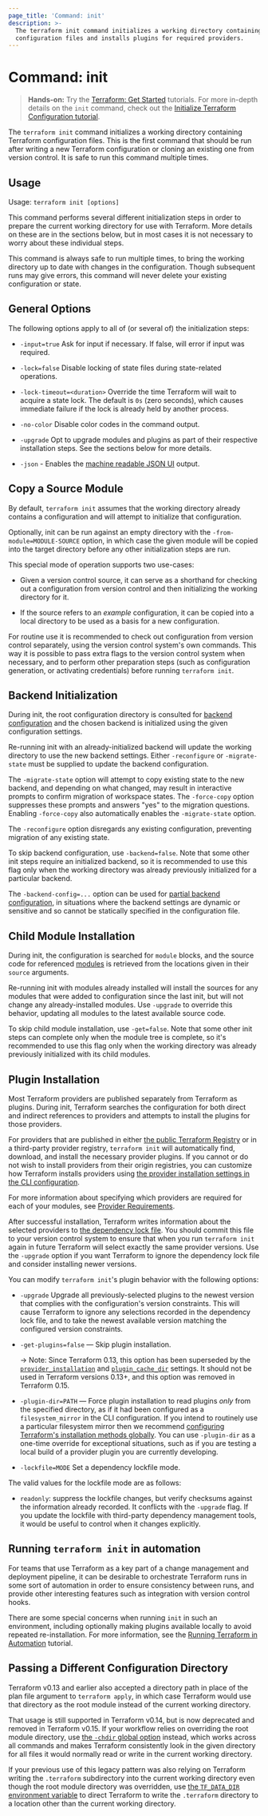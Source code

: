 ```yaml
---
page_title: 'Command: init'
description: >-
  The terraform init command initializes a working directory containing
  configuration files and installs plugins for required providers.
---
```


# Command: init

> **Hands-on:** Try the [Terraform: Get Started](/terraform/tutorials/aws-get-started?utm_source=WEBSITE&utm_medium=WEB_IO&utm_offer=ARTICLE_PAGE&utm_content=DOCS) tutorials. For more in-depth details on the `init` command, check out the [Initialize Terraform Configuration tutorial](/terraform/tutorials/cli/init?utm_source=WEBSITE&utm_medium=WEB_IO&utm_offer=ARTICLE_PAGE&utm_content=DOCS).

The `terraform init` command initializes a working directory
containing Terraform configuration files. This is the first command that should
be run after writing a new Terraform configuration or cloning an existing one
from version control. It is safe to run this command multiple times.

## Usage

Usage: `terraform init [options]`

This command performs several different initialization steps in order to
prepare the current working directory for use with Terraform. More details on
these are in the sections below, but in most cases it is not necessary to worry
about these individual steps.

This command is always safe to run multiple times, to bring the working
directory up to date with changes in the configuration. Though subsequent runs
may give errors, this command will never delete your existing configuration or
state.

## General Options

The following options apply to all of (or several of) the initialization steps:

* `-input=true` Ask for input if necessary. If false, will error if
  input was required.

* `-lock=false` Disable locking of state files during state-related operations.

* `-lock-timeout=<duration>` Override the time Terraform will wait to acquire
  a state lock. The default is `0s` (zero seconds), which causes immediate
  failure if the lock is already held by another process.

* `-no-color` Disable color codes in the command output.

* `-upgrade` Opt to upgrade modules and plugins as part of their respective
  installation steps. See the sections below for more details.

* `-json` - Enables the [machine readable JSON UI][machine-readable-ui] output.

  [machine-readable-ui]: /terraform/internals/machine-readable-ui

## Copy a Source Module

By default, `terraform init` assumes that the working directory already
contains a configuration and will attempt to initialize that configuration.

Optionally, init can be run against an empty directory with the
`-from-module=MODULE-SOURCE` option, in which case the given module will be
copied into the target directory before any other initialization steps are
run.

This special mode of operation supports two use-cases:

* Given a version control source, it can serve as a shorthand for checking out
  a configuration from version control and then initializing the working directory
  for it.

* If the source refers to an _example_ configuration, it can be copied into
  a local directory to be used as a basis for a new configuration.

For routine use it is recommended to check out configuration from version
control separately, using the version control system's own commands. This way
it is possible to pass extra flags to the version control system when necessary,
and to perform other preparation steps (such as configuration generation, or
activating credentials) before running `terraform init`.

## Backend Initialization

During init, the root configuration directory is consulted for
[backend configuration](/terraform/language/backend) and the chosen backend
is initialized using the given configuration settings.

Re-running init with an already-initialized backend will update the working
directory to use the new backend settings. Either `-reconfigure` or
`-migrate-state` must be supplied to update the backend configuration.

The `-migrate-state` option will attempt to copy existing state to the new
backend, and depending on what changed, may result in interactive prompts to
confirm migration of workspace states.  The `-force-copy` option suppresses
these prompts and answers "yes" to the migration questions.
Enabling `-force-copy` also automatically enables the `-migrate-state` option.

The `-reconfigure` option disregards any existing configuration, preventing
migration of any existing state.

To skip backend configuration, use `-backend=false`. Note that some other init
steps require an initialized backend, so it is recommended to use this flag only
when the working directory was already previously initialized for a particular
backend.

The `-backend-config=...` option can be used for
[partial backend configuration](/terraform/language/backend#partial-configuration),
in situations where the backend settings are dynamic or sensitive and so cannot
be statically specified in the configuration file.

## Child Module Installation

During init, the configuration is searched for `module` blocks, and the source
code for referenced [modules](/terraform/language/modules/develop) is retrieved from the locations
given in their `source` arguments.

Re-running init with modules already installed will install the sources for
any modules that were added to configuration since the last init, but will not
change any already-installed modules. Use `-upgrade` to override this behavior,
updating all modules to the latest available source code.

To skip child module installation, use `-get=false`. Note that some other init
steps can complete only when the module tree is complete, so it's recommended
to use this flag only when the working directory was already previously
initialized with its child modules.

## Plugin Installation

Most Terraform providers are published separately from Terraform as plugins.
During init, Terraform searches the configuration for both direct and indirect
references to providers and attempts to install the plugins for those providers.

For providers that are published in either
[the public Terraform Registry](https://registry.terraform.io/) or in a
third-party provider registry, `terraform init` will automatically find,
download, and install the necessary provider plugins. If you cannot or do not
wish to install providers from their origin registries, you can customize how
Terraform installs providers using
[the provider installation settings in the CLI configuration](/terraform/cli/config/config-file#provider-installation).

For more information about specifying which providers are required for each
of your modules, see [Provider Requirements](/terraform/language/providers/requirements).

After successful installation, Terraform writes information about the selected
providers to [the dependency lock file](/terraform/language/files/dependency-lock).
You should commit this file to your version control system to ensure that
when you run `terraform init` again in future Terraform will select exactly
the same provider versions. Use the `-upgrade` option if you want Terraform
to ignore the dependency lock file and consider installing newer versions.

You can modify `terraform init`'s plugin behavior with the following options:

* `-upgrade` Upgrade all previously-selected plugins to the newest version
  that complies with the configuration's version constraints. This will
  cause Terraform to ignore any selections recorded in the dependency lock
  file, and to take the newest available version matching the configured
  version constraints.
* `-get-plugins=false` — Skip plugin installation.

  -> Note: Since Terraform 0.13, this option has been superseded by the
  [`provider_installation`](/terraform/cli/config/config-file#provider-installation) and
  [`plugin_cache_dir`](/terraform/cli/config/config-file#plugin_cache_dir) settings.
  It should not be used in Terraform versions 0.13+, and this option
  was removed in Terraform 0.15.
* `-plugin-dir=PATH` — Force plugin installation to read plugins _only_ from
  the specified directory, as if it had been configured as a `filesystem_mirror`
  in the CLI configuration. If you intend to routinely use a particular
  filesystem mirror then we recommend
  [configuring Terraform's installation methods globally](/terraform/cli/config/config-file#provider-installation).
  You can use `-plugin-dir` as a one-time override for exceptional situations,
  such as if you are testing a local build of a provider plugin you are
  currently developing.
* `-lockfile=MODE` Set a dependency lockfile mode.

The valid values for the lockfile mode are as follows:

* `readonly`: suppress the lockfile changes, but verify checksums against the
  information already recorded. It conflicts with the `-upgrade` flag. If you
  update the lockfile with third-party dependency management tools, it would be
  useful to control when it changes explicitly.

## Running `terraform init` in automation

For teams that use Terraform as a key part of a change management and
deployment pipeline, it can be desirable to orchestrate Terraform runs in some
sort of automation in order to ensure consistency between runs, and provide
other interesting features such as integration with version control hooks.

There are some special concerns when running `init` in such an environment,
including optionally making plugins available locally to avoid repeated
re-installation. For more information, see
the [Running Terraform in Automation](/terraform/tutorials/automation/automate-terraform?utm_source=WEBSITE&utm_medium=WEB_IO&utm_offer=ARTICLE_PAGE&utm_content=DOCS) tutorial.

## Passing a Different Configuration Directory

Terraform v0.13 and earlier also accepted a directory path in place of the
plan file argument to `terraform apply`, in which case Terraform would use
that directory as the root module instead of the current working directory.

That usage is still supported in Terraform v0.14, but is now deprecated and removed in
Terraform v0.15. If your workflow relies on overriding
the root module directory, use
[the `-chdir` global option](/terraform/cli/commands#switching-working-directory-with-chdir)
instead, which works across all commands and makes Terraform consistently look
in the given directory for all files it would normally read or write in the
current working directory.

If your previous use of this legacy pattern was also relying on Terraform
writing the `.terraform` subdirectory into the current working directory even
though the root module directory was overridden, use
[the `TF_DATA_DIR` environment variable](/terraform/cli/config/environment-variables#tf_data_dir)
to direct Terraform to write the `.terraform` directory to a location other
than the current working directory.
